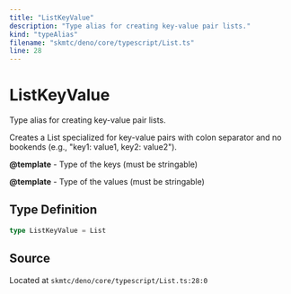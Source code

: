 ```yaml
---
title: "ListKeyValue"
description: "Type alias for creating key-value pair lists."
kind: "typeAlias"
filename: "skmtc/deno/core/typescript/List.ts"
line: 28
---
```


# ListKeyValue

Type alias for creating key-value pair lists.

Creates a List specialized for key-value pairs with colon separator
and no bookends (e.g., "key1: value1, key2: value2").


**@template** - Type of the keys (must be stringable)

**@template** - Type of the values (must be stringable)

## Type Definition

```typescript
type ListKeyValue = List
```

## Source

Located at `skmtc/deno/core/typescript/List.ts:28:0`
